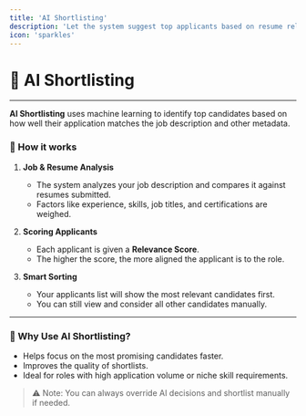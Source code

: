```yaml
---
title: 'AI Shortlisting'
description: 'Let the system suggest top applicants based on resume relevance and job requirements.'
icon: 'sparkles'
---
```

# 🤖 AI Shortlisting
---

**AI Shortlisting** uses machine learning to identify top candidates based on how well their application matches the job description and other metadata.

### 🧠 How it works

1. **Job & Resume Analysis**
   - The system analyzes your job description and compares it against resumes submitted.
   - Factors like experience, skills, job titles, and certifications are weighed.

2. **Scoring Applicants**
   - Each applicant is given a **Relevance Score**.
   - The higher the score, the more aligned the applicant is to the role.

3. **Smart Sorting**
   - Your applicants list will show the most relevant candidates first.
   - You can still view and consider all other candidates manually.

---

### 🌟 Why Use AI Shortlisting?

- Helps focus on the most promising candidates faster.
- Improves the quality of shortlists.
- Ideal for roles with high application volume or niche skill requirements.

> ⚠️ Note: You can always override AI decisions and shortlist manually if needed.
